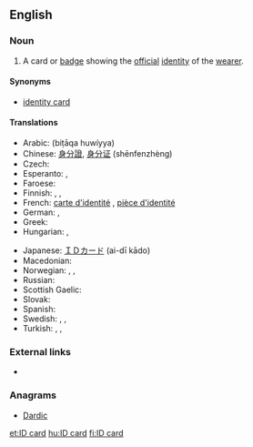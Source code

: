 ==English==

===Noun===
{{en-noun|sg=[[ID]] [[card]]}}

# A card or [[badge]] showing the [[official]] [[identity]] of the [[wearer]].

====Synonyms====
* [[identity card]]

====Translations====
{{trans-top|card or badge showing the official identity of the wearer}}
* Arabic: {{Arab|[[بطاقة هوية]]}} (biṭāqa huwíyya) {{f}}
* Chinese: [[身分證]], [[身分证]]  (shēnfenzhèng)
* Czech: {{t-|cs|občanský průkaz|m}}
* Esperanto: {{t-|eo|identigilo|xs=Esperanto}}, {{t-|eo|identiga karto|xs=Esperanto}}
* Faroese: {{t-|fo|samleikaprógv|n|xs=Faroese}}
* Finnish: {{t-|fi|henkilökortti}}, {{t+|fi|henkilöllisyystodistus}}, {{t-|fi|henkilötodistus}}
* French: [[carte d'identité]] {{f}}, [[pièce d'identité]] {{f}}
* German: {{t+|de|Ausweis|m}}, {{t+|de|Personalausweis|m}}
* Greek: {{t|el|δελτίο αστυνομικής ταυτότητας|n|tr=deltí astynomikís tautótitas|sc=Grek}}
* Hungarian: {{t|hu|személyi igazolvány}},  {{qualifier|colloquial}} {{t-|hu|személyi}}
{{trans-mid}}
* Japanese: [[ＩＤカード]] (ai-dī kādo)
* Macedonian: {{t-|mk|лична карта|f|tr=líčna kárta}}
* Norwegian: {{t-|no|ID-kort|n}}, {{t-|no|identifikasjonsbevis|n}}, {{t-|no|legitimasjon|m}}
* Russian: {{t|ru|удостоверение личности|tr=udostoverénije líčnosti|sc=Cyrl}}
* Scottish Gaelic: {{t-|gd|cairt-aithne|f|xs=Scottish Gaelic}}
* Slovak: {{t-|sk|občiansky preukaz|m}}
* Spanish: {{t|es|carnet de identidad|m}}
* Swedish: {{t|sv|identifikation|c}}, {{t-|sv|legitimation|c}}, {{t|sv|ID-kort|n}}
* Turkish: {{t|tr|kimlik}},  {{t|tr|kimlik kartı}},  {{t|tr|nüfus cüzdanı}}
{{trans-bottom}}

===External links===
* {{pedialite|Identity document}}

===Anagrams===
* [[Dardic#English|Dardic]]

[[et:ID card]]
[[hu:ID card]]
[[fi:ID card]]